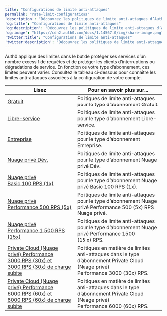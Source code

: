 ---
title: "Configurations de limite anti-attaques"
permalink: "rate-limit-configurations"
'description': "Découvrez les politiques de limite anti-attaques d’Auth0 qui permettent d’éviter les interruptions et les dégradations de service."
'og:title': "Configurations de limite anti-attaques"
'og:description': "Découvrez les politiques de limite anti-attaques d’Auth0 qui permettent d’éviter les interruptions et les dégradations de service."
'og:image': "https://cdn2.auth0.com/docs/1.14567.0/img/share-image.png"
'twitter:title': "Configurations de limite anti-attaques"
'twitter:description': "Découvrez les politiques de limite anti-attaques d’Auth0 qui permettent d’éviter les interruptions et les dégradations de service."
---

Auth0 applique des limites dans le but de protéger ses services d’un nombre excessif de requêtes et de protéger les clients d’interruptions ou dégradations de service. En fonction de votre type d’abonnement, ces limites peuvent varier. Consultez le tableau ci-dessous pour connaître les limites anti-attaques associées à la configuration de votre compte.

<table class="table"><thead>
<tr>
<th><strong>Lisez</strong></th>
<th><strong>Pour en savoir plus sur...</strong></th>
</tr>
</thead>
<tbody>
<tr>
<td><a href="/docs/docs/fr-ca/troubleshoot/customer-support/operational-policies/rate-limit-policy/rate-limit-configurations/free-public">Gratuit</a></td>
<td>Politiques de limite anti-attaques pour le type d’abonnement Gratuit.</td>
</tr>
<tr>
<td><a href="/docs/docs/fr-ca/troubleshoot/customer-support/operational-policies/rate-limit-policy/rate-limit-configurations/self-service-public">Libre-service</a></td>
<td>Politiques de limite anti-attaques pour le type d’abonnement Libre-service.</td>
</tr>
<tr>
<td><a href="/docs/docs/fr-ca/troubleshoot/customer-support/operational-policies/rate-limit-policy/rate-limit-configurations/enterprise-public">Entreprise</a></td>
<td>Politiques de limite anti-attaques pour le type d’abonnement Entreprise.</td>
</tr>
<tr>
<td><a href="/docs/docs/fr-ca/troubleshoot/customer-support/operational-policies/rate-limit-policy/rate-limit-configurations/tier-20-development-private-cloud">Nuage privé Dév.</a></td>
<td>Politiques de limite anti-attaques pour le type d’abonnement Nuage privé Dév.</td>
</tr>
<tr>
<td><a href="/docs/docs/fr-ca/troubleshoot/customer-support/operational-policies/rate-limit-policy/rate-limit-configurations/tier-100-rps-private-cloud">Nuage privé Basic 100 RPS (1x)</a></td>
<td>Politiques de limite anti-attaques pour le type d’abonnement Nuage privé Basic 100 RPS (1x).</td>
</tr>
<tr>
<td><a href="/docs/docs/fr-ca/troubleshoot/customer-support/operational-policies/rate-limit-policy/rate-limit-configurations/tier-500-rps-private-cloud">Nuage privé Performance 500 RPS (5x)</a></td>
<td>Politiques de limite anti-attaques pour le type d’abonnement Nuage privé Performance 500 (5x) RPS Nuage privé.</td>
</tr>
<tr>
<td><a href="/docs/docs/fr-ca/troubleshoot/customer-support/operational-policies/rate-limit-policy/rate-limit-configurations/tier-1500-rps-private-cloud">Nuage privé Performance 1 500 RPS (15x)</a></td>
<td>Politiques de limite anti-attaques pour le type d’abonnement Nuage privé Performance 1500 (15 x) RPS.</td>
</tr>
<tr>
<td><a href="/docs/docs/fr-ca/troubleshoot/customer-support/operational-policies/rate-limit-policy/rate-limit-configurations/tier-3000-rps-private-cloud">Private Cloud (Nuage privé) Performance 3000 RPS (30x) et 3000 RPS (30x) de charge subite</a></td>
<td>Politiques en matière de limites anti-attaques dans le type d’abonnement Private Cloud (Nuage privé) Performance 3000 (30x) RPS.</td>
</tr>
<tr>
<td><a href="/docs/docs/fr-ca/troubleshoot/customer-support/operational-policies/rate-limit-policy/rate-limit-configurations/tier-6000-rps-private-cloud">Private Cloud (Nuage privé) Performance 6000 RPS (60x) et 6000 RPS (60x) de charge subite</a></td>
<td>Politiques en matière de limites anti-attaques dans le type d’abonnement Private Cloud (Nuage privé) Performance 6000 (60x) RPS.</td>
</tr>
</tbody>
</table>